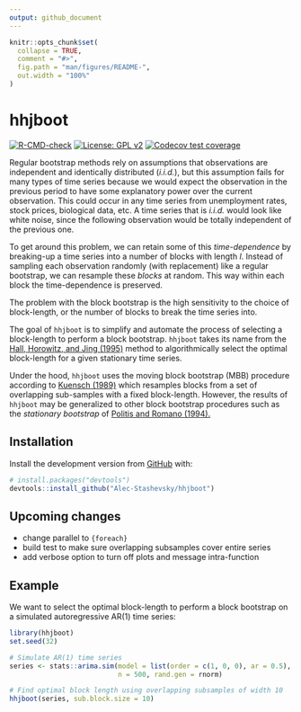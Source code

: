```yaml
---
output: github_document
---
```


<!-- README.md is generated from README.Rmd. Please edit that file -->

```r
knitr::opts_chunk$set(
  collapse = TRUE,
  comment = "#>",
  fig.path = "man/figures/README-",
  out.width = "100%"
)
```

# hhjboot

<!-- badges: start -->
[![R-CMD-check](https://github.com/Alec-Stashevsky/hhjboot/workflows/R-CMD-check/badge.svg)](https://github.com/Alec-Stashevsky/hhjboot/actions) [![License: GPL v2](https://img.shields.io/badge/License-GPL%20v2-blue.svg)](https://www.gnu.org/licenses/old-licenses/gpl-2.0.en.html)
[![Codecov test coverage](https://codecov.io/gh/Alec-Stashevsky/hhjboot/branch/main/graph/badge.svg)](https://codecov.io/gh/Alec-Stashevsky/hhjboot?branch=main)
<!-- badges: end -->

Regular bootstrap methods rely on assumptions that observations are independent and identically distributed (*i.i.d.*), but this assumption fails for many types of time series because we would expect the observation in the previous period to have some explanatory power over the current observation. This could occur in any time series from unemployment rates, stock prices, biological data, etc. A time series that is *i.i.d.* would look like white noise, since the following observation would be totally independent of the previous one.

To get around this problem, we can retain some of this *time-dependence* by breaking-up a time series into a number of blocks with length *l*. Instead of sampling each observation randomly (with replacement) like a regular bootstrap, we can resample these *blocks* at random. This way within each block the time-dependence is preserved.

The problem with the block bootstrap is the high sensitivity to the choice of block-length, or the number of blocks to break the time series into. 

The goal of `hhjboot` is to simplify and automate the process of selecting a block-length to perform a block bootstrap. `hhjboot` takes its name from the [Hall, Horowitz, and Jing (1995)](https://academic.oup.com/biomet/article-abstract/82/3/561/260651?redirectedFrom=fulltext/) method to algorithmically select the optimal block-length for a given stationary time series.

Under the hood, `hhjboot` uses the moving block bootstrap (MBB) procedure according to [Kuensch (1989)](https://projecteuclid.org/euclid.aos/1176347265/) which resamples blocks from a set of overlapping sub-samples with a fixed block-length. However, the results of `hhjboot` may be generalized to other block bootstrap procedures such as the *stationary bootstrap* of [Politis and Romano (1994).](https://www.tandfonline.com/doi/abs/10.1080/01621459.1994.10476870/)


## Installation

<!-- You can install the released version of hhjboot from [CRAN](https://CRAN.R-project.org) with: -->

<!-- ``` r -->
<!-- install.packages("hhjboot") -->
<!-- ``` -->

Install the development version from [GitHub](https://github.com/) with:

``` r
# install.packages("devtools")
devtools::install_github("Alec-Stashevsky/hhjboot")
```

## Upcoming changes
- change parallel to `{foreach}`
- build test to make sure overlapping subsamples cover entire series
- add verbose option to turn off plots and message intra-function

## Example

We want to select the optimal block-length to perform a block bootstrap on a simulated autoregressive AR(1) time series: 

```r
library(hhjboot)
set.seed(32)

# Simulate AR(1) time series
series <- stats::arima.sim(model = list(order = c(1, 0, 0), ar = 0.5),
                           n = 500, rand.gen = rnorm)

# Find optimal block length using overlapping subsamples of width 10
hhjboot(series, sub.block.size = 10)
```

